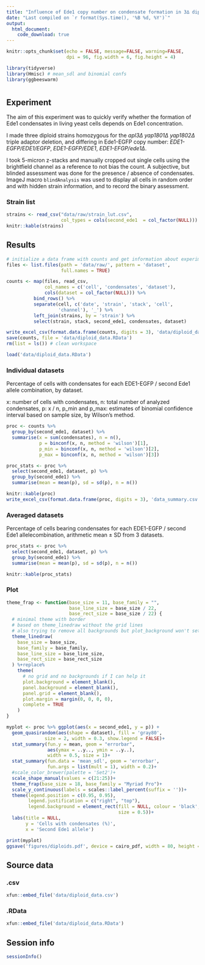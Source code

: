 ```yaml
---
title: "Influence of Ede1 copy number on condensate formation in 3∆ diploid yeast"
date: "Last compiled on `r format(Sys.time(), '%B %d, %Y')`"
output:
  html_document:
    code_download: true
---
```


```r
knitr::opts_chunk$set(echo = FALSE, message=FALSE, warning=FALSE,
                      dpi = 96, fig.width = 6, fig.height = 4)
```

```r
library(tidyverse)
library(Hmisc) # mean_sdl and binomial confs
library(ggbeeswarm)
```

# {.tabset .tabset-pills}

## Experiment

The aim of this experiment was to quickly verify
whether the formation of Ede1 condensates
in living yeast cells
depends on Ede1 concentration.

I made three diploid strains homozygous for the
*apl3∆ yap1801∆ yap1802∆* triple adaptor deletion,
and differing in Ede1-EGFP copy number:
*EDE1-EGFP/EDE1/EGFP*, *EDE1-EGFP/EDE1*, *EDE1-EFGP/ede1∆*.

I took 5-micron z-stacks and manually cropped out single cells
using the brightfield channel as a reference to not bias the count.
A subjective, but blinded assessment was done 
for the presence / absence of condensates.
ImageJ macro `blindAnalysis` was used 
to display all cells in random order
and with hidden strain information,
and to record the binary assessment.

### Strain list

```r
strains <- read_csv("data/raw/strain_lut.csv", 
                    col_types = cols(second_ede1  = col_factor(NULL))) # order factor levels in csv file
knitr::kable(strains)
```

## Results {.tabset}

```r
# initialize a data frame with counts and get information about experiment from file names
files <- list.files(path = 'data/raw/', pattern = 'dataset',
                    full.names = TRUE)

counts <- map(files, read_csv,
              col_names = c('cell', 'condensates', 'dataset'),
              cols(dataset = col_factor(NULL))) %>%
          bind_rows() %>%
          separate(cell, c('date', 'strain', 'stack', 'cell',
                   'channel'), '_') %>%
          left_join(strains, by = 'strain') %>%
          select(strain, stack, second_ede1, condensates, dataset)

write_excel_csv(format.data.frame(counts, digits = 3), 'data/diploid_data.csv')
save(counts, file = 'data/diploid_data.RData')
rm(list = ls()) # clean workspace
```

```r
load('data/diploid_data.RData')
```

### Individual datasets

Percentage of cells with condensates 
for each EDE1-EGFP / second Ede1 allele combination,
by dataset.

x: number of cells with condensates, 
n: total number of analyzed condensates, 
p: x / n, 
p_min and p_max: estimates of binomial confidence interval 
based on sample size, by Wilson's method.

```r
proc <- counts %>%
  group_by(second_ede1, dataset) %>%
  summarise(x = sum(condensates), n = n(),
            p = binconf(x, n, method = 'wilson')[1],
            p_min = binconf(x, n, method = 'wilson')[2],
            p_max = binconf(x, n, method = 'wilson')[3])

proc_stats <- proc %>%
  select(second_ede1, dataset, p) %>%
  group_by(second_ede1) %>%
  summarise(mean = mean(p), sd = sd(p), n = n())

knitr::kable(proc)
write_excel_csv(format.data.frame(proc, digits = 3), 'data_summary.csv')
```

### Averaged datasets

Percentage of cells bearing condensates for each
EDE1-EGFP / second Ede1 allelecombination,
arithmetic mean ± SD from 3 datasets.

```r
proc_stats <- proc %>%
  select(second_ede1, dataset, p) %>%
  group_by(second_ede1) %>%
  summarise(mean = mean(p), sd = sd(p), n = n())

knitr::kable(proc_stats)
```

### Plot {.active}

```r
theme_frap <- function(base_size = 11, base_family = "",
                       base_line_size = base_size / 22,
                       base_rect_size = base_size / 22) {
  # minimal theme with border
  # based on theme_linedraw without the grid lines
  # also trying to remove all backgrounds but plot_background won't set to blank
  theme_linedraw(
    base_size = base_size,
    base_family = base_family,
    base_line_size = base_line_size,
    base_rect_size = base_rect_size
  ) %+replace%
    theme(
      # no grid and no backgrounds if I can help it
      plot.background = element_blank(),
      panel.background = element_blank(),
      panel.grid = element_blank(),
      plot.margin = margin(0, 0, 0, 0),
      complete = TRUE
    )
}

myplot <- proc %>% ggplot(aes(x = second_ede1, y = p)) + 
  geom_quasirandom(aes(shape = dataset), fill = 'gray80',
              size = 2, width = 0.3, show.legend = FALSE)+
  stat_summary(fun.y = mean, geom = "errorbar", 
               aes(ymax = ..y.., ymin = ..y..),
               width = 0.5, size = 1)+
  stat_summary(fun.data = 'mean_sdl', geom = 'errorbar',
               fun.args = list(mult = 1), width = 0.2)+
  #scale_color_brewer(palette = 'Set2')+
  scale_shape_manual(values = c(21:25))+
  theme_frap(base_size = 18, base_family = "Myriad Pro")+
  scale_y_continuous(labels = scales::label_percent(suffix = ''))+
  theme(legend.position = c(0.95, 0.95),
        legend.justification = c("right", "top"),
        legend.background = element_rect(fill = NULL, colour = 'black',
                                         size = 0.5))+
  labs(title = NULL,
       y = 'Cells with condensates (%)',
       x = 'Second Ede1 allele')

print(myplot)
ggsave('figures/diploids.pdf', device = cairo_pdf, width = 80, height = 120, units = "mm")
```

## Source data

### .csv

```r
xfun::embed_file('data/diploid_data.csv')
```

### .RData

```r
xfun::embed_file('data/diploid_data.RData')
```

## Session info

```r
sessionInfo()
```
